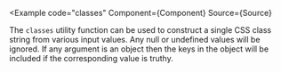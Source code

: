 
<Example
  code="classes"
  Component={Component}
  Source={Source}
>
  The `classes` utility function can be used to construct a single CSS class
  string from various input values. Any null or undefined values will be
  ignored. If any argument is an object then the keys in the object will be
  included if the corresponding value is truthy.
</Example>

